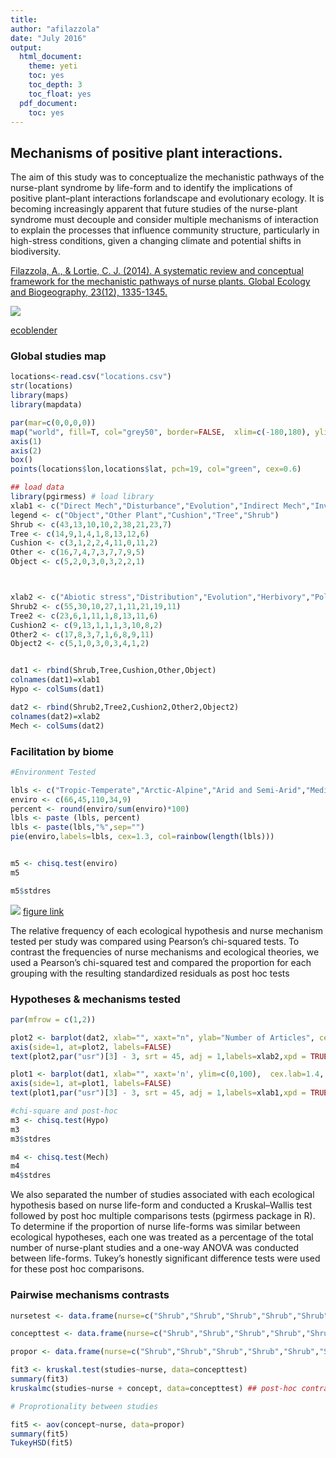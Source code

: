 ```yaml
---
title:
author: "afilazzola"
date: "July 2016"
output:
  html_document:
    theme: yeti
    toc: yes
    toc_depth: 3
    toc_float: yes
  pdf_document:
    toc: yes
---
```


## Mechanisms of positive plant interactions.
The aim of this study was to conceptualize the mechanistic pathways of the nurse-plant syndrome by life-form and to identify the implications of positive plant–plant interactions forlandscape and evolutionary ecology. It is becoming
increasingly apparent that future studies of the nurse-plant syndrome must
decouple and consider multiple mechanisms of interaction to explain the processes
that influence community structure, particularly in high-stress conditions, given a changing climate and potential shifts in biodiversity.

[Filazzola, A., & Lortie, C. J. (2014). A systematic review and conceptual framework for the mechanistic pathways of nurse plants. Global Ecology and Biogeography, 23(12), 1335-1345.](http://onlinelibrary.wiley.com/doi/10.1111/geb.12202/full)

![](./shrubfacilitation.JPG)

[ecoblender](http://ecoblender.org)

### Global studies map
```r
locations<-read.csv("locations.csv")
str(locations)
library(maps)
library(mapdata)

par(mar=c(0,0,0,0))
map("world", fill=T, col="grey50", border=FALSE,  xlim=c(-180,180), ylim=c(-90,90))
axis(1)
axis(2)
box()
points(locations$lon,locations$lat, pch=19, col="green", cex=0.6)
```

``` r
## load data
library(pgirmess) # load library
xlab1 <- c("Direct Mech","Disturbance","Evolution","Indirect Mech","Invasion","Populations","Restoration","Stress Gradient","Succession")
legend <- c("Object","Other Plant","Cushion","Tree","Shrub")
Shrub <- c(43,13,10,10,2,38,21,23,7)
Tree <- c(14,9,1,4,1,8,13,12,6)
Cushion <- c(3,1,2,2,4,11,0,11,2)
Other <- c(16,7,4,7,3,7,7,9,5)
Object <- c(5,2,0,3,0,3,2,2,1)



xlab2 <- c("Abiotic stress","Distribution","Evolution","Herbivory","Pollinator","Seeds","Soil moisture","Soil Nutrient","Substrate")
Shrub2 <- c(55,30,10,27,1,11,21,19,11)
Tree2 <- c(23,6,1,11,1,8,13,11,6)
Cushion2 <- c(9,13,1,1,1,3,10,8,2)
Other2 <- c(17,8,3,7,1,6,8,9,11)
Object2 <- c(5,1,0,3,0,3,4,1,2)


dat1 <- rbind(Shrub,Tree,Cushion,Other,Object)
colnames(dat1)=xlab1
Hypo <- colSums(dat1)

dat2 <- rbind(Shrub2,Tree2,Cushion2,Other2,Object2)
colnames(dat2)=xlab2
Mech <- colSums(dat2)
```
### Facilitation by biome
``` r

#Environment Tested

lbls <- c("Tropic-Temperate","Arctic-Alpine","Arid and Semi-Arid","Mediterranean ","Other")
enviro <- c(66,45,110,34,9)
percent <- round(enviro/sum(enviro)*100)
lbls <- paste (lbls, percent)
lbls <- paste(lbls,"%",sep="")
pie(enviro,labels=lbls, cex=1.3, col=rainbow(length(lbls)))


m5 <- chisq.test(enviro)
m5

m5$stdres
```

![](./mechanisms.figure.JPG)
[figure link](https://figshare.com/articles/A_conceptual_framework_of_nurse_plant_mechanisms/861164)

The relative frequency of each ecological hypothesis and nurse mechanism tested per study was compared using Pearson's chi-squared tests. To contrast the frequencies of nurse mechanisms and ecological theories, we used a Pearson's chi-squared test and compared the proportion for each grouping with the resulting standardized residuals as post hoc tests

### Hypotheses & mechanisms tested
``` r


par(mfrow = c(1,2))

plot2 <- barplot(dat2, xlab="", xaxt="n", ylab="Number of Articles", cex.lab=1.4, cex.names=1.2)
axis(side=1, at=plot2, labels=FALSE)
text(plot2,par("usr")[3] - 3, srt = 45, adj = 1,labels=xlab2,xpd = TRUE)

plot1 <- barplot(dat1, xlab="", xaxt='n', ylim=c(0,100),  cex.lab=1.4, cex.names=1.2, legend.text=TRUE, args.legend= list(x=12, y=110, cex=0.8, legend=legend))
axis(side=1, at=plot1, labels=FALSE)
text(plot1,par("usr")[3] - 3, srt = 45, adj = 1,labels=xlab1,xpd = TRUE)

#chi-square and post-hoc
m3 <- chisq.test(Hypo)
m3
m3$stdres

m4 <- chisq.test(Mech)
m4
m4$stdres
```

We also separated the number of studies associated with each ecological hypothesis based on nurse life-form and conducted a Kruskal–Wallis test followed by post hoc multiple comparisons tests (pgirmess package in R). To determine if the proportion of nurse life-forms was similar between ecological hypotheses, each one was treated as a percentage of the total number of nurse-plant studies and a one-way ANOVA was conducted between life-forms. Tukey's honestly significant difference tests were used for these post hoc comparisons.

### Pairwise mechanisms contrasts
``` r

nursetest <- data.frame(nurse=c("Shrub","Shrub","Shrub","Shrub","Shrub","Shrub","Shrub","Shrub","Shrub","Tree","Tree","Tree","Tree","Tree","Tree","Tree","Tree","Tree","Cushion","Cushion","Cushion","Cushion","Cushion","Cushion","Cushion","Cushion","Cushion","Other","Other","Other","Other","Other","Other","Other","Other","Other","Object","Object","Object","Object","Object","Object","Object","Object","Object"),mech=c("ABS","HRP","POL","SBM","SDT","SMO","SNU","IBT","EVO","ABS","HRP","POL","SBM","SDT","SMO","SNU","IBT","EVO","ABS","HRP","POL","SBM","SDT","SMO","SNU","IBT","EVO","ABS","HRP","POL","SBM","SDT","SMO","SNU","IBT","EVO","ABS","HRP","POL","SBM","SDT","SMO","SNU","IBT","EVO"),studies=c(55,27,1,11,11,21,19,30,10,23,11,1,6,8,13,11,6,1,9,1,1,2,3,10,8,13,1,17,7,1,11,6,8,9,8,3,5,3,0,2,3,4,1,1,0))

concepttest <- data.frame(nurse=c("Shrub","Shrub","Shrub","Shrub","Shrub","Shrub","Shrub","Shrub","Shrub","Tree","Tree","Tree","Tree","Tree","Tree","Tree","Tree","Tree","Cushion","Cushion","Cushion","Cushion","Cushion","Cushion","Cushion","Cushion","Cushion","Other","Other","Other","Other","Other","Other","Other","Other","Other","Object","Object","Object","Object","Object","Object","Object","Object","Object"), concept=c("SGH","MEC","DRS","IDI","IVS","SUC","RES","SPT","EVO","SGH","MEC","DRS","IDI","IVS","SUC","RES","SPT","EVO","SGH","MEC","DRS","IDI","IVS","SUC","RES","SPT","EVO","SGH","MEC","DRS","IDI","IVS","SUC","RES","SPT","EVO","SGH","MEC","DRS","IDI","IVS","SUC","RES","SPT","EVO"), studies=c(23,43,13,10,2,7,21,38,10,12,14,9,4,1,6,13,8,1,11,3,1,2,4,2,0,11,2,9,16,7,7,3,5,7,7,4,2,5,2,3,0,1,2,3,0))

propor <- data.frame(nurse=c("Shrub","Shrub","Shrub","Shrub","Shrub","Shrub","Shrub","Shrub","Shrub","Tree","Tree","Tree","Tree","Tree","Tree","Tree","Tree","Tree","Cushion","Cushion","Cushion","Cushion","Cushion","Cushion","Cushion","Cushion","Cushion","Other","Other","Other","Other","Other","Other","Other","Other","Other","Object","Object","Object","Object","Object","Object","Object","Object","Object"),concept=c(0.403508772,0.530864198,0.40625,0.384615385,0.2,0.333333333,0.488372093,0.567164179,0.588235294,0.210526316,0.172839506,0.28125,0.153846154,0.1,0.285714286,0.302325581,0.119402985,0.058823529,0.192982456,0.037037037,0.03125,0.076923077,0.4,0.095238095,0,0.164179104,0.117647059,0.157894737,0.197530864,0.21875,0.269230769,0.3,0.238095238,0.162790698,0.104477612,0.235294118,0.035087719,0.061728395,0.0625,0.115384615,0,0.047619048,0.046511628,0.044776119,0))

```

```r
fit3 <- kruskal.test(studies~nurse, data=concepttest)
summary(fit3)
kruskalmc(studies~nurse + concept, data=concepttest) ## post-hoc contrast of kurskal.wallis

# Proprotionality between studies

fit5 <- aov(concept~nurse, data=propor)
summary(fit5)
TukeyHSD(fit5)
```
